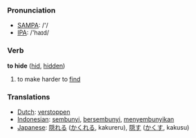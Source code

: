 === Pronunciation ===
*[[w:SAMPA|SAMPA]]: /'/
*[[w:IPA|IPA]]: /'haɪd/

=== Verb ===

'''to hide''' ([[hid]], [[hidden]])

# to make harder to [[find]]

=== Translations ===
*[[Dutch]]: [[verstoppen]]
*[[Indonesian]]: [[sembunyi]], [[sembunyi|bersembunyi]], [[sembunyi|menyembunyikan]]
*[[Japanese]]: [[隠れる]] ([[かくれる]], kakureru), [[隠す]] ([[かくす]], kakusu)